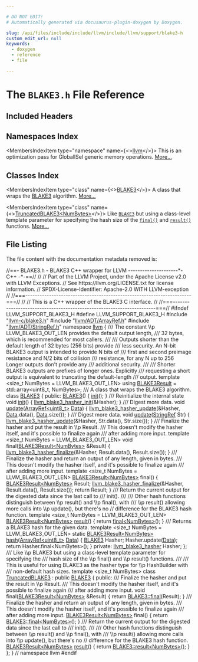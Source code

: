 ```yaml
---

# DO NOT EDIT!
# Automatically generated via docusaurus-plugin-doxygen by Doxygen.

slug: /api/files/include/include/llvm/include/llvm/support/blake3-h
custom_edit_url: null
keywords:
  - doxygen
  - reference
  - file

---
```





# The `BLAKE3.h` File Reference

<DoxygenPage pluginConfig={pluginConfig}>



## Included Headers

<IncludesList>
<IncludesListItem
  filePath="llvm-c/blake3.h"
  permalink="/docs/api/files/include/include/llvm-c/blake3-h"
  isLocal="true" />
<IncludesListItem
  filePath="llvm/ADT/ArrayRef.h"
  permalink="/docs/api/files/include/include/llvm/include/llvm/adt/arrayref-h"
  isLocal="true" />
<IncludesListItem
  filePath="llvm/ADT/StringRef.h"
  permalink="/docs/api/files/include/include/llvm/include/llvm/adt/stringref-h"
  isLocal="true" />
</IncludesList>

## Namespaces Index

<MembersIndex>

<MembersIndexItem
  type="namespace"
  name={<><a href="/docs/api/namespaces/llvm">llvm</a></>}>
This is an optimization pass for GlobalISel generic memory operations. <a href="/docs/api/namespaces/llvm/#details">More...</a>
</MembersIndexItem>

</MembersIndex>

## Classes Index

<MembersIndex>

<MembersIndexItem
  type="class"
  name={<><a href="/docs/api/classes/llvm/blake3">BLAKE3</a></>}>
A class that wraps the <a href="/docs/api/classes/llvm/blake3">BLAKE3</a> algorithm. <a href="/docs/api/classes/llvm/blake3/#details">More...</a>
</MembersIndexItem>

<MembersIndexItem
  type="class"
  name={<><a href="/docs/api/classes/llvm/truncatedblake3">TruncatedBLAKE3&lt;NumBytes&gt;</a></>}>
Like <code><a href="/docs/api/classes/llvm/blake3">BLAKE3</a></code> but using a class-level template parameter for specifying the hash size of the <code><a href="/docs/api/classes/llvm/truncatedblake3/#a74a099d51430f54417d27af6f552d183">final()</a></code> and <code><a href="/docs/api/classes/llvm/truncatedblake3/#adda4f5df8b748e9f3c27dc9872b52330">result()</a></code> functions. <a href="/docs/api/classes/llvm/truncatedblake3/#details">More...</a>
</MembersIndexItem>

</MembersIndex>


## File Listing

The file content with the documentation metadata removed is:

<ProgramListing>

<Link id="l00001" /><CodeLine lineNumber="1"><Highlight kind="comment">//==- BLAKE3.h - BLAKE3 C++ wrapper for LLVM ---------------------&#42;- C++ -&#42;-==//</Highlight><Highlight kind="normal"></Highlight></CodeLine>
<Link id="l00002" /><CodeLine lineNumber="2"><Highlight kind="normal"></Highlight><Highlight kind="comment">//</Highlight><Highlight kind="normal"></Highlight></CodeLine>
<Link id="l00003" /><CodeLine lineNumber="3"><Highlight kind="normal"></Highlight><Highlight kind="comment">// Part of the LLVM Project, under the Apache License v2.0 with LLVM Exceptions.</Highlight><Highlight kind="normal"></Highlight></CodeLine>
<Link id="l00004" /><CodeLine lineNumber="4"><Highlight kind="normal"></Highlight><Highlight kind="comment">// See https://llvm.org/LICENSE.txt for license information.</Highlight><Highlight kind="normal"></Highlight></CodeLine>
<Link id="l00005" /><CodeLine lineNumber="5"><Highlight kind="normal"></Highlight><Highlight kind="comment">// SPDX-License-Identifier: Apache-2.0 WITH LLVM-exception</Highlight><Highlight kind="normal"></Highlight></CodeLine>
<Link id="l00006" /><CodeLine lineNumber="6"><Highlight kind="normal"></Highlight><Highlight kind="comment">//</Highlight><Highlight kind="normal"></Highlight></CodeLine>
<Link id="l00007" /><CodeLine lineNumber="7"><Highlight kind="normal"></Highlight><Highlight kind="comment">//===----------------------------------------------------------------------===//</Highlight><Highlight kind="normal"></Highlight></CodeLine>
<Link id="l00008" /><CodeLine lineNumber="8"><Highlight kind="normal"></Highlight><Highlight kind="comment">//</Highlight><Highlight kind="normal"></Highlight></CodeLine>
<Link id="l00009" /><CodeLine lineNumber="9"><Highlight kind="normal"></Highlight><Highlight kind="comment">// This is a C++ wrapper of the BLAKE3 C interface.</Highlight><Highlight kind="normal"></Highlight></CodeLine>
<Link id="l00010" /><CodeLine lineNumber="10"><Highlight kind="normal"></Highlight><Highlight kind="comment">//</Highlight><Highlight kind="normal"></Highlight></CodeLine>
<Link id="l00011" /><CodeLine lineNumber="11"><Highlight kind="normal"></Highlight><Highlight kind="comment">//===----------------------------------------------------------------------===//</Highlight><Highlight kind="normal"></Highlight></CodeLine>
<Link id="l00012" /><CodeLine lineNumber="12"><Highlight kind="normal"></Highlight></CodeLine>
<Link id="l00013" /><CodeLine lineNumber="13"><Highlight kind="normal"></Highlight><Highlight kind="preprocessor">#ifndef LLVM&#95;SUPPORT&#95;BLAKE3&#95;H</Highlight><Highlight kind="normal"></Highlight></CodeLine>
<Link id="l00014" /><CodeLine lineNumber="14"><Highlight kind="normal"></Highlight><Highlight kind="preprocessor">#define LLVM&#95;SUPPORT&#95;BLAKE3&#95;H</Highlight><Highlight kind="normal"></Highlight></CodeLine>
<Link id="l00015" /><CodeLine lineNumber="15"><Highlight kind="normal"></Highlight></CodeLine>
<Link id="l00016" /><CodeLine lineNumber="16"><Highlight kind="normal"></Highlight><Highlight kind="preprocessor">#include &quot;<a href="/docs/api/files/include/include/llvm-c/blake3-h">llvm-c/blake3.h</a>&quot;</Highlight><Highlight kind="normal"></Highlight></CodeLine>
<Link id="l00017" /><CodeLine lineNumber="17"><Highlight kind="normal"></Highlight><Highlight kind="preprocessor">#include &quot;<a href="/docs/api/files/include/include/llvm/include/llvm/adt/arrayref-h">llvm/ADT/ArrayRef.h</a>&quot;</Highlight><Highlight kind="normal"></Highlight></CodeLine>
<Link id="l00018" /><CodeLine lineNumber="18"><Highlight kind="normal"></Highlight><Highlight kind="preprocessor">#include &quot;<a href="/docs/api/files/include/include/llvm/include/llvm/adt/stringref-h">llvm/ADT/StringRef.h</a>&quot;</Highlight><Highlight kind="normal"></Highlight></CodeLine>
<Link id="l00019" /><CodeLine lineNumber="19"><Highlight kind="normal"></Highlight></CodeLine>
<Link id="l00020" /><CodeLine lineNumber="20"><Highlight kind="normal"></Highlight><Highlight kind="keyword">namespace </Highlight><Highlight kind="normal"><a href="/docs/api/namespaces/llvm">llvm</a> &#123;</Highlight></CodeLine>
<Link id="l00021" /><CodeLine lineNumber="21"><Highlight kind="normal"></Highlight><Highlight kind="comment"></Highlight></CodeLine>
<Link id="l00022" /><CodeLine lineNumber="22"><Highlight kind="comment">/// The constant \\p LLVM&#95;BLAKE3&#95;OUT&#95;LEN provides the default output length,</Highlight></CodeLine>
<Link id="l00023" /><CodeLine lineNumber="23"><Highlight kind="comment">/// 32 bytes, which is recommended for most callers.</Highlight></CodeLine>
<Link id="l00024" /><CodeLine lineNumber="24"><Highlight kind="comment">///</Highlight></CodeLine>
<Link id="l00025" /><CodeLine lineNumber="25"><Highlight kind="comment">/// Outputs shorter than the default length of 32 bytes (256 bits) provide</Highlight></CodeLine>
<Link id="l00026" /><CodeLine lineNumber="26"><Highlight kind="comment">/// less security. An N-bit BLAKE3 output is intended to provide N bits of</Highlight></CodeLine>
<Link id="l00027" /><CodeLine lineNumber="27"><Highlight kind="comment">/// first and second preimage resistance and N/2 bits of collision</Highlight></CodeLine>
<Link id="l00028" /><CodeLine lineNumber="28"><Highlight kind="comment">/// resistance, for any N up to 256 Longer outputs don&#39;t provide any</Highlight></CodeLine>
<Link id="l00029" /><CodeLine lineNumber="29"><Highlight kind="comment">/// additional security.</Highlight></CodeLine>
<Link id="l00030" /><CodeLine lineNumber="30"><Highlight kind="comment">///</Highlight></CodeLine>
<Link id="l00031" /><CodeLine lineNumber="31"><Highlight kind="comment">/// Shorter BLAKE3 outputs are prefixes of longer ones. Explicitly</Highlight></CodeLine>
<Link id="l00032" /><CodeLine lineNumber="32"><Highlight kind="comment">/// requesting a short output is equivalent to truncating the default-length</Highlight></CodeLine>
<Link id="l00033" /><CodeLine lineNumber="33"><Highlight kind="comment">/// output.</Highlight><Highlight kind="normal"></Highlight></CodeLine>
<Link id="l00034" /><CodeLine lineNumber="34"><Highlight kind="normal"></Highlight><Highlight kind="keyword">template</Highlight><Highlight kind="normal"> &lt;</Highlight><Highlight kind="keywordtype">size&#95;t</Highlight><Highlight kind="normal"> NumBytes = LLVM&#95;BLAKE3&#95;OUT&#95;LEN&gt;</Highlight></CodeLine>
<Link id="l00035" /><CodeLine lineNumber="35" lineLink="/docs/api/namespaces/llvm/#a081d38a75bd71be1f6b2db493b46c70e"><Highlight kind="normal"></Highlight><Highlight kind="keyword">using </Highlight><Highlight kind="normal"><a href="/docs/api/namespaces/llvm/#a081d38a75bd71be1f6b2db493b46c70e">BLAKE3Result</a> = std::array&lt;uint8&#95;t, NumBytes&gt;;</Highlight></CodeLine>
<Link id="l00036" /><CodeLine lineNumber="36"><Highlight kind="normal"></Highlight><Highlight kind="comment"></Highlight></CodeLine>
<Link id="l00037" /><CodeLine lineNumber="37"><Highlight kind="comment">/// A class that wraps the BLAKE3 algorithm.</Highlight><Highlight kind="normal"></Highlight></CodeLine>
<Link id="l00038" /><CodeLine lineNumber="38" lineLink="/docs/api/classes/llvm/blake3"><Highlight kind="normal"></Highlight><Highlight kind="keyword">class </Highlight><Highlight kind="normal"><a href="/docs/api/classes/llvm/blake3/#a644fa97693cc8ab6aa3e6b36d0986e73">BLAKE3</a> &#123;</Highlight></CodeLine>
<Link id="l00039" /><CodeLine lineNumber="39"><Highlight kind="normal"></Highlight><Highlight kind="keyword">public</Highlight><Highlight kind="normal">:</Highlight></CodeLine>
<Link id="l00040" /><CodeLine lineNumber="40" lineLink="/docs/api/classes/llvm/blake3/#a644fa97693cc8ab6aa3e6b36d0986e73"><Highlight kind="normal">  <a href="/docs/api/classes/llvm/blake3/#a644fa97693cc8ab6aa3e6b36d0986e73">BLAKE3</a>() &#123; <a href="/docs/api/classes/llvm/blake3/#ac459cabc1efbb1af18f617940113eccb">init</a>(); &#125;</Highlight></CodeLine>
<Link id="l00041" /><CodeLine lineNumber="41"><Highlight kind="normal"></Highlight><Highlight kind="comment"></Highlight></CodeLine>
<Link id="l00042" /><CodeLine lineNumber="42"><Highlight kind="comment">  /// Reinitialize the internal state</Highlight><Highlight kind="normal"></Highlight></CodeLine>
<Link id="l00043" /><CodeLine lineNumber="43" lineLink="/docs/api/classes/llvm/blake3/#ac459cabc1efbb1af18f617940113eccb"><Highlight kind="normal">  </Highlight><Highlight kind="keywordtype">void</Highlight><Highlight kind="normal"> <a href="/docs/api/classes/llvm/blake3/#ac459cabc1efbb1af18f617940113eccb">init</a>() &#123; <a href="/docs/api/files/include/include/llvm-c/blake3-h/#a8a051c13b70081b426f0c0693e6977af">llvm&#95;blake3&#95;hasher&#95;init</a>(&amp;Hasher); &#125;</Highlight></CodeLine>
<Link id="l00044" /><CodeLine lineNumber="44"><Highlight kind="normal"></Highlight><Highlight kind="comment"></Highlight></CodeLine>
<Link id="l00045" /><CodeLine lineNumber="45"><Highlight kind="comment">  /// Digest more data.</Highlight><Highlight kind="normal"></Highlight></CodeLine>
<Link id="l00046" /><CodeLine lineNumber="46" lineLink="/docs/api/classes/llvm/blake3/#ad247de2450380eeba2fab0e794d5e44f"><Highlight kind="normal">  </Highlight><Highlight kind="keywordtype">void</Highlight><Highlight kind="normal"> <a href="/docs/api/classes/llvm/blake3/#ad247de2450380eeba2fab0e794d5e44f">update</a>(<a href="/docs/api/classes/llvm/arrayref">ArrayRef&lt;uint8&#95;t&gt;</a> <a href="/docs/api/namespaces/llvm/#aa20539e89704d20b98b97e9c3feac934">Data</a>) &#123;</Highlight></CodeLine>
<Link id="l00047" /><CodeLine lineNumber="47"><Highlight kind="normal">    <a href="/docs/api/files/include/include/llvm-c/blake3-h/#a75e25f25c6fc1db9056087bbc458a0bc">llvm&#95;blake3&#95;hasher&#95;update</a>(&amp;Hasher, <a href="/docs/api/namespaces/llvm/#aa20539e89704d20b98b97e9c3feac934">Data</a>.data(), <a href="/docs/api/namespaces/llvm/#aa20539e89704d20b98b97e9c3feac934">Data</a>.size());</Highlight></CodeLine>
<Link id="l00048" /><CodeLine lineNumber="48"><Highlight kind="normal">  &#125;</Highlight></CodeLine>
<Link id="l00049" /><CodeLine lineNumber="49"><Highlight kind="normal"></Highlight><Highlight kind="comment"></Highlight></CodeLine>
<Link id="l00050" /><CodeLine lineNumber="50"><Highlight kind="comment">  /// Digest more data.</Highlight><Highlight kind="normal"></Highlight></CodeLine>
<Link id="l00051" /><CodeLine lineNumber="51" lineLink="/docs/api/classes/llvm/blake3/#a33ed2c1e4bb4b2bc6d3eb5c18bb8e754"><Highlight kind="normal">  </Highlight><Highlight kind="keywordtype">void</Highlight><Highlight kind="normal"> <a href="/docs/api/classes/llvm/blake3/#a33ed2c1e4bb4b2bc6d3eb5c18bb8e754">update</a>(<a href="/docs/api/classes/llvm/stringref">StringRef</a> Str) &#123;</Highlight></CodeLine>
<Link id="l00052" /><CodeLine lineNumber="52"><Highlight kind="normal">    <a href="/docs/api/files/include/include/llvm-c/blake3-h/#a75e25f25c6fc1db9056087bbc458a0bc">llvm&#95;blake3&#95;hasher&#95;update</a>(&amp;Hasher, Str.data(), Str.size());</Highlight></CodeLine>
<Link id="l00053" /><CodeLine lineNumber="53"><Highlight kind="normal">  &#125;</Highlight></CodeLine>
<Link id="l00054" /><CodeLine lineNumber="54"><Highlight kind="normal"></Highlight><Highlight kind="comment"></Highlight></CodeLine>
<Link id="l00055" /><CodeLine lineNumber="55"><Highlight kind="comment">  /// Finalize the hasher and put the result in \\p Result.</Highlight></CodeLine>
<Link id="l00056" /><CodeLine lineNumber="56"><Highlight kind="comment">  /// This doesn&#39;t modify the hasher itself, and it&#39;s possible to finalize again</Highlight></CodeLine>
<Link id="l00057" /><CodeLine lineNumber="57"><Highlight kind="comment">  /// after adding more input.</Highlight><Highlight kind="normal"></Highlight></CodeLine>
<Link id="l00058" /><CodeLine lineNumber="58"><Highlight kind="normal">  </Highlight><Highlight kind="keyword">template</Highlight><Highlight kind="normal"> &lt;</Highlight><Highlight kind="keywordtype">size&#95;t</Highlight><Highlight kind="normal"> NumBytes = LLVM&#95;BLAKE3&#95;OUT&#95;LEN&gt;</Highlight></CodeLine>
<Link id="l00059" /><CodeLine lineNumber="59" lineLink="/docs/api/classes/llvm/blake3/#a006c25a3aced3ec5ff196b8141161592"><Highlight kind="normal">  </Highlight><Highlight kind="keywordtype">void</Highlight><Highlight kind="normal"> </Highlight><Highlight kind="keyword">final</Highlight><Highlight kind="normal">(<a href="/docs/api/namespaces/llvm/#a081d38a75bd71be1f6b2db493b46c70e">BLAKE3Result&lt;NumBytes&gt;</a> &amp;Result) &#123;</Highlight></CodeLine>
<Link id="l00060" /><CodeLine lineNumber="60"><Highlight kind="normal">    <a href="/docs/api/files/include/include/llvm-c/blake3-h/#a269ade5376073ccdb1307a0daddaa1de">llvm&#95;blake3&#95;hasher&#95;finalize</a>(&amp;Hasher, Result.data(), Result.size());</Highlight></CodeLine>
<Link id="l00061" /><CodeLine lineNumber="61"><Highlight kind="normal">  &#125;</Highlight></CodeLine>
<Link id="l00062" /><CodeLine lineNumber="62"><Highlight kind="normal"></Highlight><Highlight kind="comment"></Highlight></CodeLine>
<Link id="l00063" /><CodeLine lineNumber="63"><Highlight kind="comment">  /// Finalize the hasher and return an output of any length, given in bytes.</Highlight></CodeLine>
<Link id="l00064" /><CodeLine lineNumber="64"><Highlight kind="comment">  /// This doesn&#39;t modify the hasher itself, and it&#39;s possible to finalize again</Highlight></CodeLine>
<Link id="l00065" /><CodeLine lineNumber="65"><Highlight kind="comment">  /// after adding more input.</Highlight><Highlight kind="normal"></Highlight></CodeLine>
<Link id="l00066" /><CodeLine lineNumber="66"><Highlight kind="normal">  </Highlight><Highlight kind="keyword">template</Highlight><Highlight kind="normal"> &lt;</Highlight><Highlight kind="keywordtype">size&#95;t</Highlight><Highlight kind="normal"> NumBytes = LLVM&#95;BLAKE3&#95;OUT&#95;LEN&gt;</Highlight></CodeLine>
<Link id="l00067" /><CodeLine lineNumber="67" lineLink="/docs/api/classes/llvm/blake3/#a1d9661e1a088c345ba2868f46caaf460"><Highlight kind="normal">  <a href="/docs/api/namespaces/llvm/#a081d38a75bd71be1f6b2db493b46c70e">BLAKE3Result&lt;NumBytes&gt;</a> </Highlight><Highlight kind="keyword">final</Highlight><Highlight kind="normal">() &#123;</Highlight></CodeLine>
<Link id="l00068" /><CodeLine lineNumber="68"><Highlight kind="normal">    <a href="/docs/api/namespaces/llvm/#a081d38a75bd71be1f6b2db493b46c70e">BLAKE3Result&lt;NumBytes&gt;</a> Result;</Highlight></CodeLine>
<Link id="l00069" /><CodeLine lineNumber="69"><Highlight kind="normal">    <a href="/docs/api/files/include/include/llvm-c/blake3-h/#a269ade5376073ccdb1307a0daddaa1de">llvm&#95;blake3&#95;hasher&#95;finalize</a>(&amp;Hasher, Result.data(), Result.size());</Highlight></CodeLine>
<Link id="l00070" /><CodeLine lineNumber="70"><Highlight kind="normal">    </Highlight><Highlight kind="keywordflow">return</Highlight><Highlight kind="normal"> Result;</Highlight></CodeLine>
<Link id="l00071" /><CodeLine lineNumber="71"><Highlight kind="normal">  &#125;</Highlight></CodeLine>
<Link id="l00072" /><CodeLine lineNumber="72"><Highlight kind="normal"></Highlight><Highlight kind="comment"></Highlight></CodeLine>
<Link id="l00073" /><CodeLine lineNumber="73"><Highlight kind="comment">  /// Return the current output for the digested data since the last call to</Highlight></CodeLine>
<Link id="l00074" /><CodeLine lineNumber="74"><Highlight kind="comment">  /// init().</Highlight></CodeLine>
<Link id="l00075" /><CodeLine lineNumber="75"><Highlight kind="comment">  ///</Highlight></CodeLine>
<Link id="l00076" /><CodeLine lineNumber="76"><Highlight kind="comment">  /// Other hash functions distinguish between \\p result() and \\p final(), with</Highlight></CodeLine>
<Link id="l00077" /><CodeLine lineNumber="77"><Highlight kind="comment">  /// \\p result() allowing more calls into \\p update(), but there&#39;s no</Highlight><Highlight kind="normal"></Highlight></CodeLine>
<Link id="l00078" /><CodeLine lineNumber="78"><Highlight kind="normal">  </Highlight><Highlight kind="comment">// difference for the BLAKE3 hash function.</Highlight><Highlight kind="normal"></Highlight></CodeLine>
<Link id="l00079" /><CodeLine lineNumber="79"><Highlight kind="normal">  </Highlight><Highlight kind="keyword">template</Highlight><Highlight kind="normal"> &lt;</Highlight><Highlight kind="keywordtype">size&#95;t</Highlight><Highlight kind="normal"> NumBytes = LLVM&#95;BLAKE3&#95;OUT&#95;LEN&gt;</Highlight></CodeLine>
<Link id="l00080" /><CodeLine lineNumber="80" lineLink="/docs/api/classes/llvm/blake3/#ab6da7d121372343d7fced230ad454f18"><Highlight kind="normal">  <a href="/docs/api/namespaces/llvm/#a081d38a75bd71be1f6b2db493b46c70e">BLAKE3Result&lt;NumBytes&gt;</a> <a href="/docs/api/classes/llvm/blake3/#ab6da7d121372343d7fced230ad454f18">result</a>() &#123;</Highlight></CodeLine>
<Link id="l00081" /><CodeLine lineNumber="81"><Highlight kind="normal">    </Highlight><Highlight kind="keywordflow">return</Highlight><Highlight kind="normal"> <a href="/docs/api/classes/llvm/blake3/#a1d9661e1a088c345ba2868f46caaf460">final&lt;NumBytes&gt;</a>();</Highlight></CodeLine>
<Link id="l00082" /><CodeLine lineNumber="82"><Highlight kind="normal">  &#125;</Highlight></CodeLine>
<Link id="l00083" /><CodeLine lineNumber="83"><Highlight kind="normal"></Highlight><Highlight kind="comment"></Highlight></CodeLine>
<Link id="l00084" /><CodeLine lineNumber="84"><Highlight kind="comment">  /// Returns a BLAKE3 hash for the given data.</Highlight><Highlight kind="normal"></Highlight></CodeLine>
<Link id="l00085" /><CodeLine lineNumber="85"><Highlight kind="normal">  </Highlight><Highlight kind="keyword">template</Highlight><Highlight kind="normal"> &lt;</Highlight><Highlight kind="keywordtype">size&#95;t</Highlight><Highlight kind="normal"> NumBytes = LLVM&#95;BLAKE3&#95;OUT&#95;LEN&gt;</Highlight></CodeLine>
<Link id="l00086" /><CodeLine lineNumber="86" lineLink="/docs/api/classes/llvm/blake3/#a9dbdb16a7c1e784048a1a7f65821f5be"><Highlight kind="normal">  </Highlight><Highlight kind="keyword">static</Highlight><Highlight kind="normal"> <a href="/docs/api/namespaces/llvm/#a081d38a75bd71be1f6b2db493b46c70e">BLAKE3Result&lt;NumBytes&gt;</a> <a href="/docs/api/classes/llvm/blake3/#a9dbdb16a7c1e784048a1a7f65821f5be">hash</a>(<a href="/docs/api/classes/llvm/arrayref">ArrayRef&lt;uint8&#95;t&gt;</a> <a href="/docs/api/namespaces/llvm/#aa20539e89704d20b98b97e9c3feac934">Data</a>) &#123;</Highlight></CodeLine>
<Link id="l00087" /><CodeLine lineNumber="87"><Highlight kind="normal">    <a href="/docs/api/classes/llvm/blake3/#a644fa97693cc8ab6aa3e6b36d0986e73">BLAKE3</a> Hasher;</Highlight></CodeLine>
<Link id="l00088" /><CodeLine lineNumber="88"><Highlight kind="normal">    Hasher.update(<a href="/docs/api/namespaces/llvm/#aa20539e89704d20b98b97e9c3feac934">Data</a>);</Highlight></CodeLine>
<Link id="l00089" /><CodeLine lineNumber="89"><Highlight kind="normal">    </Highlight><Highlight kind="keywordflow">return</Highlight><Highlight kind="normal"> Hasher.final&lt;NumBytes&gt;();</Highlight></CodeLine>
<Link id="l00090" /><CodeLine lineNumber="90"><Highlight kind="normal">  &#125;</Highlight></CodeLine>
<Link id="l00091" /><CodeLine lineNumber="91"><Highlight kind="normal"></Highlight></CodeLine>
<Link id="l00092" /><CodeLine lineNumber="92"><Highlight kind="normal"></Highlight><Highlight kind="keyword">private</Highlight><Highlight kind="normal">:</Highlight></CodeLine>
<Link id="l00093" /><CodeLine lineNumber="93"><Highlight kind="normal">  <a href="/docs/api/structs/llvm-blake3-hasher">llvm&#95;blake3&#95;hasher</a> Hasher;</Highlight></CodeLine>
<Link id="l00094" /><CodeLine lineNumber="94"><Highlight kind="normal">&#125;;</Highlight></CodeLine>
<Link id="l00095" /><CodeLine lineNumber="95"><Highlight kind="normal"></Highlight><Highlight kind="comment"></Highlight></CodeLine>
<Link id="l00096" /><CodeLine lineNumber="96"><Highlight kind="comment">/// Like \\p BLAKE3 but using a class-level template parameter for specifying the</Highlight></CodeLine>
<Link id="l00097" /><CodeLine lineNumber="97"><Highlight kind="comment">/// hash size of the \\p final() and \\p result() functions.</Highlight></CodeLine>
<Link id="l00098" /><CodeLine lineNumber="98"><Highlight kind="comment">///</Highlight></CodeLine>
<Link id="l00099" /><CodeLine lineNumber="99"><Highlight kind="comment">/// This is useful for using BLAKE3 as the hasher type for \\p HashBuilder with</Highlight></CodeLine>
<Link id="l00100" /><CodeLine lineNumber="100"><Highlight kind="comment">/// non-default hash sizes.</Highlight><Highlight kind="normal"></Highlight></CodeLine>
<Link id="l00101" /><CodeLine lineNumber="101" lineLink="/docs/api/classes/llvm/truncatedblake3"><Highlight kind="normal"></Highlight><Highlight kind="keyword">template</Highlight><Highlight kind="normal"> &lt;</Highlight><Highlight kind="keywordtype">size&#95;t</Highlight><Highlight kind="normal"> NumBytes&gt; </Highlight><Highlight kind="keyword">class </Highlight><Highlight kind="normal"><a href="/docs/api/classes/llvm/truncatedblake3">TruncatedBLAKE3</a> : </Highlight><Highlight kind="keyword">public</Highlight><Highlight kind="normal"> <a href="/docs/api/classes/llvm/blake3/#a644fa97693cc8ab6aa3e6b36d0986e73">BLAKE3</a> &#123;</Highlight></CodeLine>
<Link id="l00102" /><CodeLine lineNumber="102"><Highlight kind="normal"></Highlight><Highlight kind="keyword">public</Highlight><Highlight kind="normal">:</Highlight><Highlight kind="comment"></Highlight></CodeLine>
<Link id="l00103" /><CodeLine lineNumber="103"><Highlight kind="comment">  /// Finalize the hasher and put the result in \\p Result.</Highlight></CodeLine>
<Link id="l00104" /><CodeLine lineNumber="104"><Highlight kind="comment">  /// This doesn&#39;t modify the hasher itself, and it&#39;s possible to finalize again</Highlight></CodeLine>
<Link id="l00105" /><CodeLine lineNumber="105"><Highlight kind="comment">  /// after adding more input.</Highlight><Highlight kind="normal"></Highlight></CodeLine>
<Link id="l00106" /><CodeLine lineNumber="106" lineLink="/docs/api/classes/llvm/truncatedblake3/#a289292a235757336d881f2d2786b09bd"><Highlight kind="normal">  </Highlight><Highlight kind="keywordtype">void</Highlight><Highlight kind="normal"> </Highlight><Highlight kind="keyword">final</Highlight><Highlight kind="normal">(<a href="/docs/api/namespaces/llvm/#a081d38a75bd71be1f6b2db493b46c70e">BLAKE3Result&lt;NumBytes&gt;</a> &amp;Result) &#123; </Highlight><Highlight kind="keywordflow">return</Highlight><Highlight kind="normal"> <a href="/docs/api/classes/llvm/blake3/#a1d9661e1a088c345ba2868f46caaf460">BLAKE3::final</a>(Result); &#125;</Highlight></CodeLine>
<Link id="l00107" /><CodeLine lineNumber="107"><Highlight kind="normal"></Highlight><Highlight kind="comment"></Highlight></CodeLine>
<Link id="l00108" /><CodeLine lineNumber="108"><Highlight kind="comment">  /// Finalize the hasher and return an output of any length, given in bytes.</Highlight></CodeLine>
<Link id="l00109" /><CodeLine lineNumber="109"><Highlight kind="comment">  /// This doesn&#39;t modify the hasher itself, and it&#39;s possible to finalize again</Highlight></CodeLine>
<Link id="l00110" /><CodeLine lineNumber="110"><Highlight kind="comment">  /// after adding more input.</Highlight><Highlight kind="normal"></Highlight></CodeLine>
<Link id="l00111" /><CodeLine lineNumber="111" lineLink="/docs/api/classes/llvm/truncatedblake3/#a74a099d51430f54417d27af6f552d183"><Highlight kind="normal">  <a href="/docs/api/namespaces/llvm/#a081d38a75bd71be1f6b2db493b46c70e">BLAKE3Result&lt;NumBytes&gt;</a> </Highlight><Highlight kind="keyword">final</Highlight><Highlight kind="normal">() &#123; </Highlight><Highlight kind="keywordflow">return</Highlight><Highlight kind="normal"> <a href="/docs/api/classes/llvm/blake3/#a1d9661e1a088c345ba2868f46caaf460">BLAKE3::final&lt;NumBytes&gt;</a>(); &#125;</Highlight></CodeLine>
<Link id="l00112" /><CodeLine lineNumber="112"><Highlight kind="normal"></Highlight><Highlight kind="comment"></Highlight></CodeLine>
<Link id="l00113" /><CodeLine lineNumber="113"><Highlight kind="comment">  /// Return the current output for the digested data since the last call to</Highlight></CodeLine>
<Link id="l00114" /><CodeLine lineNumber="114"><Highlight kind="comment">  /// init().</Highlight></CodeLine>
<Link id="l00115" /><CodeLine lineNumber="115"><Highlight kind="comment">  ///</Highlight></CodeLine>
<Link id="l00116" /><CodeLine lineNumber="116"><Highlight kind="comment">  /// Other hash functions distinguish between \\p result() and \\p final(), with</Highlight></CodeLine>
<Link id="l00117" /><CodeLine lineNumber="117"><Highlight kind="comment">  /// \\p result() allowing more calls into \\p update(), but there&#39;s no</Highlight><Highlight kind="normal"></Highlight></CodeLine>
<Link id="l00118" /><CodeLine lineNumber="118"><Highlight kind="normal">  </Highlight><Highlight kind="comment">// difference for the BLAKE3 hash function.</Highlight><Highlight kind="normal"></Highlight></CodeLine>
<Link id="l00119" /><CodeLine lineNumber="119" lineLink="/docs/api/classes/llvm/truncatedblake3/#adda4f5df8b748e9f3c27dc9872b52330"><Highlight kind="normal">  <a href="/docs/api/namespaces/llvm/#a081d38a75bd71be1f6b2db493b46c70e">BLAKE3Result&lt;NumBytes&gt;</a> <a href="/docs/api/classes/llvm/truncatedblake3/#adda4f5df8b748e9f3c27dc9872b52330">result</a>() &#123; </Highlight><Highlight kind="keywordflow">return</Highlight><Highlight kind="normal"> <a href="/docs/api/classes/llvm/blake3/#ab6da7d121372343d7fced230ad454f18">BLAKE3::result&lt;NumBytes&gt;</a>(); &#125;</Highlight></CodeLine>
<Link id="l00120" /><CodeLine lineNumber="120"><Highlight kind="normal">&#125;;</Highlight></CodeLine>
<Link id="l00121" /><CodeLine lineNumber="121"><Highlight kind="normal"></Highlight></CodeLine>
<Link id="l00122" /><CodeLine lineNumber="122"><Highlight kind="normal">&#125; </Highlight><Highlight kind="comment">// namespace llvm</Highlight><Highlight kind="normal"></Highlight></CodeLine>
<Link id="l00123" /><CodeLine lineNumber="123"><Highlight kind="normal"></Highlight></CodeLine>
<Link id="l00124" /><CodeLine lineNumber="124"><Highlight kind="normal"></Highlight><Highlight kind="preprocessor">#endif</Highlight></CodeLine>

</ProgramListing>

</DoxygenPage>
